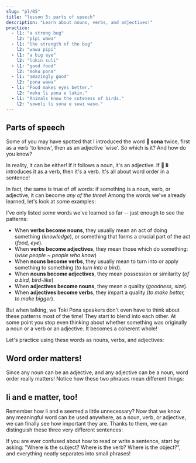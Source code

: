 ```yaml
---
slug: "pl/05"
title: "lesson 5: parts of speech"
description: "Learn about nouns, verbs, and adjectives!"
practice:
  - l1: "a strong bug"
    l2: "pipi wawa"
  - l1: "the strength of the bug"
    l2: "wawa pipi"
  - l1: "a big eye"
    l2: "lukin suli"
  - l1: "good food"
    l2: "moku pona"
  - l1: "amazingly good"
    l2: "pona wawa"
  - l1: "Food makes eyes better."
    l2: "moku li pona e lukin."
  - l1: "Animals know the cuteness of birds."
    l2: "soweli li sona e suwi waso."
---
```



## Parts of speech

Some of you may have spotted that I introduced the word **󱥡 sona** twice, first as a verb 'to know', then as an adjective 'wise'. So which is it? And how do you know?

In reality, it can be either! If it follows a noun, it's an adjective. If **󱤧 li** introduces it as a verb, then it's a verb. It's all about word order in a sentence!

In fact, the same is true of _all_ words: if something is a noun, verb, or adjective, it can become _any of the three_! Among the words we've already learned, let's look at some examples:

<List>
  <Word sl="lukin" m="N: eye; V: to see" />
  <Word sl="moku" m="N: food; V: to consume, to eat" />
  <Word sl="sona" m="N: knowledge, wisdom; V: to know; Adj: knowledgeable, wise" />
  <Word sl="suli" m="N: size; V: to make bigger, to emphasize; Adj: big, important" />
  <Word sl="pona" m="N: goodness; V: to make better, to improve; Adj: good, pleasant" />
  <Word sl="waso" m="N: bird; V: to make into a bird; Adj: of a bird, bird-like" />
</List>

I've only listed *some* words we've learned so far -- just enough to see the patterns:
* When **verbs become nouns**, they usually mean an act of doing something (*knowledge*), or something that forms a crucial part of the act (*food, eye*).
* When **verbs become adjectives**, they mean those which do something: (*wise people ~ people who know*)
* When **nouns become verbs**, they usually mean to turn into or apply something to something (*to turn into a bird*).
* When **nouns become adjectives**, they mean possession or similarity (*of a bird, bird-like*)
* When **adjectives become nouns**, they mean a quality (*goodness, size*).
* When **adjectives become verbs**, they impart a quality (*to make better, to make bigger*).

But when talking, we Toki Pona speakers don't even have to think about these patterns most of the time! They start to blend into each other. At some point you stop even thinking about whether something was originally a noun or a verb or an adjective. It becomes a coherent whole!

Let's practice using these words as nouns, verbs, and adjectives:

<List>
  <Sentence sl="lukin li pona e sona." m="Eyes improve knowledge." />
  <Sentence sl="moku li suli e pipi." m="Food makes the bugs grow bigger." />
  <Sentence
    sl="moku li wawa e soweli lili."
    m="Food strengthens the small animal."
  />
</List>

## Word order matters!

Since any noun can be an adjective, and any adjective can be a noun, word order really matters! Notice how these two phrases mean different things:

<List>
  <Word sl="soweli suli" m="big animal" />
  <Word sl="suli soweli" m="the size of an animal" />
  <Sentence
    sl="soweli suli li sona e suli soweli."
    m="The big animal knows the size of an animal."
  />
</List>

## li and e matter, too!

Remember how li and e seemed a little unnecessary? Now that we know any meaningful word can be used anywhere, as a noun, verb, or adjective, we can finally see how important they are. Thanks to them, we can distinguish these three very different sentences:

<List>
  <Word sl="soweli sona" m="wise animal" />
  <Word sl="sona pona" m="good knowledge; to know well" />
  <Word sl="pona waso" m="goodness of the bird" />
  <Sentence
    sl="soweli sona li pona e waso."
    m="The wise animal helps the bird."
  />
  <Sentence
    sl="soweli li sona pona e waso."
    m="The animal knows the bird well."
  />
  <Sentence
    sl="soweli li sona e pona waso."
    m="The animal knows how good the bird is."
  />
</List>
If you are ever confused about how to read or write a sentence, start by asking:
"Where is the subject? Where is the verb? Where is the object?", and everything
neatly separates into small phrases!

<Practice exercises={frontmatter.practice} client:load />
